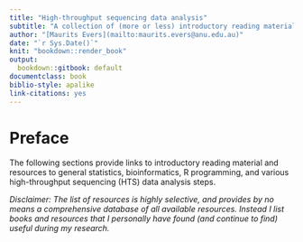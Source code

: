```yaml
---
title: "High-throughput sequencing data analysis"
subtitle: "A collection of (more or less) introductory reading material"
author: "[Maurits Evers](mailto:maurits.evers@anu.edu.au)"
date: "`r Sys.Date()`"
knit: "bookdown::render_book"
output:
  bookdown::gitbook: default
documentclass: book
biblio-style: apalike
link-citations: yes
---
```


# Preface {-}

The following sections provide links to introductory reading material and resources to general statistics, bioinformatics, R programming, and various high-throughput sequencing (HTS) data analysis steps.

*Disclaimer: The list of resources is highly selective, and provides by no means a comprehensive database of all available resources. Instead I list books and resources that I personally have found (and continue to find) useful during my research.*
